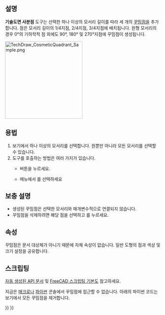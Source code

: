 <languages/>

{{Docnav
|[[TechDraw_Midpoints/ko|중간점]]
|[[TechDraw_FaceCenterLine/ko|면중심선]]
|[[TechDraw_Workbench/ko|기술도면 작업대]]
|IconL=TechDraw_Midpoints.svg
|IconR=TechDraw_FaceCenterLine.svg
|IconC=Workbench_TechDraw.svg
}}

{{GuiCommand
|Name=기술도면 사분점
|MenuLocation=기술도면→ 점 추가 → 사분점 추가
|Workbenches=[[TechDraw_Workbench/ko|기술도면 작업대]]
|Version=0.19
|SeeAlso=[[TechDraw_CosmeticVertex/ko|기술도면 꾸밈점]], [[TechDraw_Midpoints/ko|기술도면 중간점]]
}}

<span id="Description"></span>
==설명==

'''기술도면 사분점''' 도구는 선택한 하나 이상의 모서리 길이를 따라 세 개의 [[TechDraw_CosmeticVertex/ko|꾸밈점]]을 추가합니다. 점은 모서리 길이의 1/4지점, 2/4지점, 3/4지점에 배치됩니다. 원형 모서리의 경우 0°의 기하학적 점 외에도 90°, 180° 및 270°지점에 꾸밈점이 생성됩니다.

[[Image:TechDraw_CosmeticQuadrant_Sample.png|250px]]
{{Caption|원의 사분 지점에 추가된 꾸밈점}}

<span id="Usage"></span>
==용법==

# 보기에서 하나 이상의 모서리를 선택합니다. 원뿐만 아니라 모든 모서리를 선택할 수 있습니다. 
# 도구를 호출하는 방법은 여러 가지가 있습니다.
#* {{Button|[[Image:TechDraw_Quadrants.svg|16px]] 사분점 추가}} 버튼을 누르세요.
#* 메뉴에서 {{MenuCommand|기술도면→ 점 추가 → [[Image:TechDraw_Quadrants.svg|16px]] 사분점 추가}}를 선택하세요

<span id="Notes"></span>
== 보충 설명 ==

* 생성된 꾸밈점은 선택한 모서리와 매개변수적으로 연결되지 않습니다.
* 꾸밈점을 삭제하려면 해당 점을 선택하고 {{KEY|삭제}}를 누르세요. {{version/ko|1.0}}

<span id="Properties"></span>
==속성==

꾸밈점은 문서 대상체가 아니기 때문에 자체 속성이 없습니다. 일반 도형의 점과 색상 및 크기 설정을 공유합니다.

<span id="Scripting"></span>
==스크립팅==

[https://freecad.github.io/SourceDoc/ 자동 생성된 API 문서] 및 [[FreeCAD_Scripting_Basics/ko|FreeCAD 스크립팅 기본]]도 참고하세요.

지금은 [[Macros/ko|매크로]]나 [[Python/ko|파이썬]] 콘솔에서 꾸밈점에 접근할 수 없습니다. 아래의 파이썬 코드는 보기에서 모든 꾸밈점을 제거합니다.

{{Code|code=
v = App.ActiveDocument.View
v.clearCV()
App.ActiveDocument.recompute()
}}


{{Docnav
|[[TechDraw_Midpoints/ko|중간점]]
|[[TechDraw_FaceCenterLine/ko|면중심선]]
|[[TechDraw_Workbench/ko|기술도면 작업대]]
|IconL=TechDraw_Midpoints.svg
|IconR=TechDraw_FaceCenterLine.svg
|IconC=Workbench_TechDraw.svg
}}

{{TechDraw Tools navi{{#translation:}}}}
{{Userdocnavi{{#translation:}}}}
{{clear}}